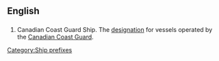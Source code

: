 {{wikipedia|Canadian Coast Guard Ship}}
==English==
==={{initialism}}===
{{infl|en|Initialism}}
#Canadian Coast Guard Ship. The [[designation]] for vessels operated by the [[w:Canadian Coast Guard|Canadian Coast Guard]].

[[Category:Ship prefixes]]